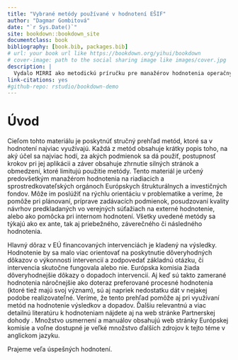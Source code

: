 ```yaml
---
title: "Vybrané metódy používané v hodnotení EŠIF"
author: "Dagmar Gombitová"
date: "`r Sys.Date()`"
site: bookdown::bookdown_site
documentclass: book
bibliography: [book.bib, packages.bib]
# url: your book url like https://bookdown.org/yihui/bookdown
# cover-image: path to the social sharing image like images/cover.jpg
description: |
  Vydalo MIRRI ako metodickú príručku pre manažérov hodnotenia operačných programov.
link-citations: yes
#github-repo: rstudio/bookdown-demo
---
```


# Úvod 

Cieľom tohto materiálu je poskytnúť stručný prehľad metód, ktoré sa v hodnotení najviac využívajú. Každá z metód obsahuje krátky popis toho, na aký účel sa najviac hodí, za akých podmienok sa dá použiť, postupnosť krokov pri jej aplikácii a záver obsahuje zhrnutie silných stránok a obmedzení, ktoré limitujú použitie metódy. Tento materiál je určený predovšetkým manažérom hodnotenia na riadiacich a sprostredkovateľských orgánoch Európskych štrukturálnych a investičných fondov. Môže im poslúžiť na rýchlu orientáciu v problematike a veríme, že pomôže pri plánovaní, príprave zadávacích podmienok, posudzovaní kvality návrhov predkladaných vo verejných súťažiach na externé hodnotenie, alebo ako pomôcka pri internom hodnotení. Všetky uvedené metódy sa týkajú ako ex ante, tak aj priebežného, záverečného či následného hodnotenia.

Hlavný dôraz v EÚ financovaných intervenciách je kladený na výsledky. Hodnotenie by sa malo viac orientovať na poskytnutie dôveryhodných dôkazov o výkonnosti intervencií a zodpovedať základnú otázku, či intervencia skutočne fungovala alebo nie. Európska komisia žiada dôveryhodnejšie dôkazy o dopadoch intervencií. Aj keď sú takto zamerané hodnotenia náročnejšie ako doteraz preferované procesné hodnotenia (ktoré tiež majú svoj význam), sú aj napriek nedostatku dát v nejakej podobe realizovateľné. Veríme, že tento prehľad pomôže aj pri využívaní metód na hodnotenie výsledkov a dopadov. Ďalšiu relevantnú a viac detailnú literatúru k hodnoteniam nájdete aj na web stránke Partnerskej dohody . Množstvo usmernení a manuálov obsahujú web stránky Európskej komisie a voľne dostupné je veľké množstvo ďalších zdrojov k tejto téme v anglickom jazyku.

Prajeme veľa úspešných hodnotení.
